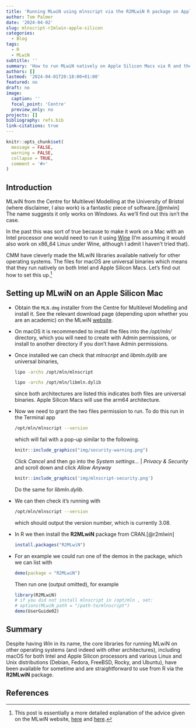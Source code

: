 ```yaml
---
title: 'Running MLwiN using mlnscript via the R2MLwiN R package on Apple Silicon Macs '
author: Tom Palmer
date: '2024-04-02'
slug: mlnscript-r2mlwin-apple-silicon
categories:
  - Blog
tags:
  - R
  - MLwiN
subtitle: ''
summary: 'How to run MLwiN natively on Apple Silicon Macs via R and the R2MLwiN package.'
authors: []
lastmod: '2024-04-01T20:18:00+01:00'
featured: no
draft: no
image:
  caption: ''
  focal_point: 'Centre'
  preview_only: no
projects: []
bibliography: refs.bib
link-citations: true
---
```


```r
knitr::opts_chunk$set(
  message = FALSE,
  warning = FALSE,
  collapse = TRUE,
  comment = '#>'
)
```

## Introduction

MLwiN from the Centre for Multilevel Modelling at the University of Bristol (where disclaimer, I also work) is a fantastic piece of software.[@mlwin] The name suggests it only works on Windows. As we'll find out this isn't the case.

In the past this was sort of true because to make it work on a Mac with an Intel processor one would need to run it using [Wine](https://www.winehq.org/) (I'm assuming it would also work on x86_64 Linux under Wine, although I admit I haven't tried that).

CMM have cleverly made the MLwiN libraries available natively for other operating systems. The files for macOS are universal binaries which means that they run natively on both Intel and Apple Silicon Macs. Let's find out how to set this up.^[This post is essentially a more detailed explanation of the advice given on the MLwiN website, [here](https://www.bristol.ac.uk/cmm/software/support/support-faqs/commands-macros.html) and [here](https://www.bristol.ac.uk/cmm/software/mlwin/features/sysreq.html#unix).]

## Setting up MLwiN on an Apple Silicon Mac

* Obtain the `MLN.dmg` installer from the Centre for Multilevel Modelling and install it. See the relevant download page (depending upon whether you are an academic) on the MLwiN [website](https://www.bristol.ac.uk/cmm/software/mlwin/).
* On macOS it is recommended to install the files into the _/opt/mln/_ directory, which you will need to create with Admin permissions, or install to another directory if you don't have Admin permissions.
* Once installed we can check that _mlnscript_ and _libmln.dylib_ are universal binaries,

  ```bash
  lipo -archs /opt/mln/mlnscript
  ```

  ```bash
  lipo -archs /opt/mln/libmln.dylib
  ```

  since both architectures are listed this indicates both files are universal binaries. Apple Silicon Macs will use the arm64 architecture.
* Now we need to grant the two files permission to run. To do this run in the Terminal app

  ```bash
  /opt/mln/mlnscript --version
  ```

  which will fail with a pop-up similar to the following.

  ```r
  knitr::include_graphics("img/security-warning.png")
  ```

  Click *Cancel* and then go into the *System settings...* | *Privacy & Security* and scroll down and click *Allow Anyway*

  ```r
  knitr::include_graphics('img/mlnscript-security.png')
  ```

  Do the same for *libmln.dylib*.

* We can then check it's running with

  ```bash
  /opt/mln/mlnscript --version
  ```

  which should output the version number, which is currently 3.08.

* In R we then install the **R2MLwiN** package from CRAN.[@r2mlwin]

  ```r
  install.packages("R2MLwiN")
  ```

* For an example we could run one of the demos in the package, which we can list with

  ```r
  demo(package = "R2MLwiN")
  ```

  Then run one (output omitted), for example

  ```r
  library(R2MLwiN)
  # if you did not install mlnscript in /opt/mln , set:
  # options(MLwiN_path = "/path-to/mlnscript")
  demo(UserGuide02)
  ```

## Summary

Despite having *Win* in its name, the core libraries for running MLwiN on other operating systems (and indeed with other architectures), including macOS for both Intel and Apple Silicon processors and various Linux and Unix distributions (Debian, Fedora, FreeBSD, Rocky, and Ubuntu), have been available for sometime and are straightforward to use from R via the **R2MLwiN** package.

## References
